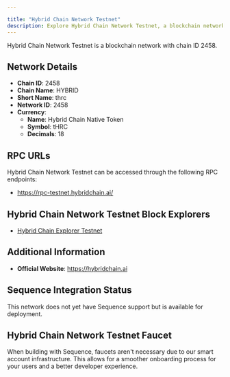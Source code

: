 ```yaml
---

title: "Hybrid Chain Network Testnet"
description: Explore Hybrid Chain Network Testnet, a blockchain network with chain ID 2458. Learn about its native currency, Hybrid Chain Native Token, and how to interact with the network.
---
```




Hybrid Chain Network Testnet is a blockchain network with chain ID 2458.

## Network Details

- **Chain ID**: 2458
- **Chain Name**: HYBRID
- **Short Name**: thrc
- **Network ID**: 2458
- **Currency**: 
  - **Name**: Hybrid Chain Native Token
  - **Symbol**: tHRC
  - **Decimals**: 18

## RPC URLs

Hybrid Chain Network Testnet can be accessed through the following RPC endpoints:

- https://rpc-testnet.hybridchain.ai/

## Hybrid Chain Network Testnet Block Explorers

- [Hybrid Chain Explorer Testnet](https://testnet.hybridscan.ai)

## Additional Information

- **Official Website**: https://hybridchain.ai

## Sequence Integration Status

This network does not yet have Sequence support but is available for deployment.

## Hybrid Chain Network Testnet Faucet

When building with Sequence, faucets aren't necessary due to our smart account infrastructure. This allows for a smoother onboarding process for your users and a better developer experience.
